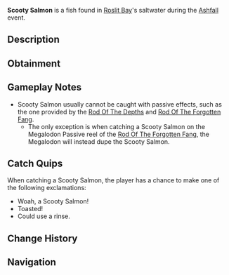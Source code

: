 {{FishInfobox
|image          = Scooty Salmon.png
|rarity         = Limited
|event          = Ashfall
|sea            = First Sea
|location       = [[Ashfall]]
|sublocation    = 
|sources        = Fishing Rod
|nopassive      = 1
|radar_location = 
|xp             = 350
|weather        = Windy
|time           = 
|season         = 
|bait           = Seaweed
|base_weight    = 13
|base_value     = 750
|weight_range   = 6
|base_chance    = 0.005
|base_resil     = 70
}}
'''Scooty Salmon''' is a {{Rarity|Limited}} fish found in [[Roslit Bay]]'s saltwater during the [[Ashfall]] event.

== Description ==
{{Description|Coated in fine soot, the Scooty Salmon exhibits extreme volcanic tolerance.|Bestiary Entry}}

== Obtainment ==
{{Description|Only can be caught during Ashfall.|Bestiary Hint}}
{{Fish Availability|
Roslit Bay/Ashfall
|top_rods      = 
Flimsy Rod\58091.32\220896.58;
Training Rod\56449.34\187245.98;
Great Rod of Oscar\43836.59\217193.81;
Astralhook Rod\40951.37\218161.47;
Leviathan's Fang Rod\40850.67\251686.19;
Firefly Rod\35012.72\299465.83;
Adventurer's Rod\30142.31\258038.38;
Fast Rod\29736.32\245030.33;
Rapid Rod\34184.79\241413.31;
Ethereal Prism Rod\40799.07\218902.51;
Seraphic Rod\39191.49\220834.75;
No-Life Rod\38500.57\227728.29;
Challenger's Rod\37179.6\218754.22;
Rod Of The Forgotten Fang\36713.19\217587.63;
Free Spirit Rod\36239.31\223477.41;
Trident Rod\34534.92\215150.57;
Blazebringer Rod\34191.95\206465.3;
Rod Of The Depths\33033.68\194348.68;
Rod Of The Exalted One\32599.52\189662.04;
Zeus Rod\32244.06\194703.11;
Verdant Shear Rod\31696.31\195595.88;
Depthseeker Rod\28991.24\180248.02;
Avalanche Rod\26182.64\163280.63;
Volcanic Rod\25122.29\151698.9;
Steady Rod\10651.21\52778.64
|recommended   = Training Rod
}}

== Gameplay Notes ==
* Scooty Salmon usually cannot be caught with passive effects, such as the one provided by the [[Rod Of The Depths]] and [[Rod Of The Forgotten Fang]].
** The only exception is when catching a Scooty Salmon on the Megalodon Passive reel of the [[Rod Of The Forgotten Fang]], the Megalodon will instead dupe the Scooty Salmon.

== Catch Quips ==
When catching a Scooty Salmon, the player has a chance to make one of the following exclamations:
* Woah, a Scooty Salmon!
* Toasted!
* Could use a rinse.

== Change History ==
{{Change History|{{subst:Current Version}}}}

== Navigation ==
{{Fish Navbox|Ashfall}}